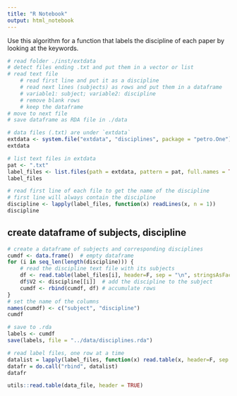 ```yaml
---
title: "R Notebook"
output: html_notebook
---
```


Use this algorithm for a function that labels the discipline of each paper by looking at the keywords.


```r
# read folder ./inst/extdata
# detect files ending .txt and put them in a vector or list
# read text file
    # read first line and put it as a discipline
    # read next lines (subjects) as rows and put them in a dataframe
    # variable1: subject; variable2: discipline
    # remove blank rows
    # keep the dataframe
# move to next file
# save dataframe as RDA file in ./data
```



```r
# data files (.txt) are under `extdata`
extdata <- system.file("extdata", "disciplines", package = "petro.One")
extdata
```

```r
# list text files in extdata
pat <- ".txt"
label_files <- list.files(path = extdata, pattern = pat, full.names = TRUE)
label_files
```

```r
# read first line of each file to get the name of the discipline
# first line will always contain the discipline
discipline <- lapply(label_files, function(x) readLines(x, n = 1))
discipline
```

## create dataframe of subjects, discipline
```r
# create a dataframe of subjects and corresponding disciplines
cumdf <- data.frame()  # empty dataframe
for (i in seq_len(length(discipline))) {
    # read the discipline text file with its subjects
    df <- read.table(label_files[i], header=F, sep = "\n", stringsAsFactors = FALSE)
    df$V2 <- discipline[[i]]  # add the discipline to the subject
    cumdf <- rbind(cumdf, df) # accumulate rows
}
# set the name of the columns
names(cumdf) <- c("subject", "discipline")
cumdf
```

```r
# save to .rda
labels <- cumdf
save(labels, file = "../data/disciplines.rda")
```




```r
# read label files, one row at a time
datalist = lapply(label_files, function(x) read.table(x, header=F, sep = "\n")) 
datafr = do.call("rbind", datalist) 
datafr
```



```r
utils::read.table(data_file, header = TRUE)
```


